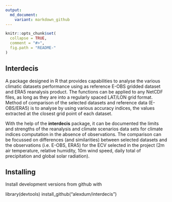 ```yaml
---
output:
  md_document:
    variant: markdown_github
---
```


<!-- README.md is generated from README.Rmd. Please edit that file -->

```r
knitr::opts_chunk$set(
  collapse = TRUE,
  comment = "#>",
  fig.path = "README-"
)
```

## Interdecis

A package designed in R that provides capabilities to analyse the various climatic datasets performance using as reference E-OBS gridded dataset and ERA5 reanalysis product. The functions can be applied to any NetCDF files, as long as they are into a regularly spaced LAT/LON grid format. Method of comparison of the selected datasets and reference data (E-OBS/ERA5) is to analyse by using various accuracy indices, the values extracted at the closest grid point of each dataset.

With the help of the **interdecis** package, it can be documented the limits and strengths of the reanalysis and climate scenarios data sets for climate indices computation in the absence of observations. The comparison can be focussed on differences (and similarities) between selected datasets and the observations (i.e. E-OBS, ERA5) for the ECV selected in the project (2m air temperature, relative humidity, 10m wind speed, daily total of precipitation and global solar radiation).

## Installing

Install development versions from github with

library(devtools)
install_github("alexdum/interdecis")
